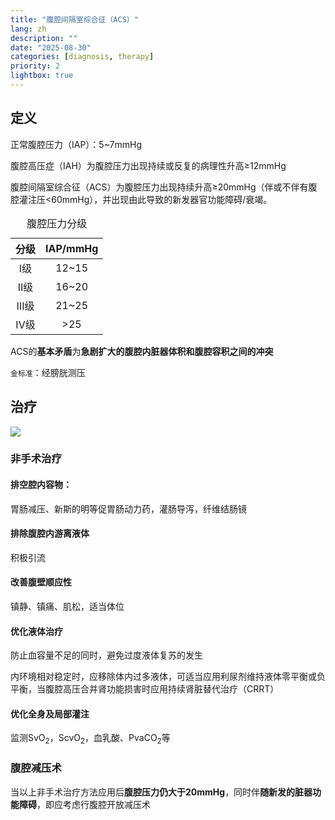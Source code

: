 ```yaml
---
title: "腹腔间隔室综合征（ACS）"
lang: zh
description: ""
date: "2025-08-30"
categories: [diagnosis, therapy]
priority: 2
lightbox: true
---
```


## 定义

正常腹腔压力（IAP）：5\~7mmHg

腹腔高压症（IAH）为腹腔压力出现持续或反复的病理性升高≥12mmHg

腹腔间隔室综合征（ACS）为腹腔压力出现持续升高≥20mmHg（伴或不伴有腹腔灌注压\<60mmHg），并出现由此导致的新发器官功能障碍/衰竭。

| 分级  | IAP/mmHg |
|:-----:|:--------:|
|  I级  |  12\~15  |
| II级  |  16\~20  |
| III级 |  21\~25  |
| IV级  |   \>25   |

: 腹腔压力分级

ACS的**基本矛盾**为**急剧扩大的腹腔内脏器体积和腹腔容积之间的冲突**

`金标准`：经膀胱测压

## 治疗

![](images/paste-1.png)

### 非手术治疗

#### 排空腔内容物：

胃肠减压、新斯的明等促胃肠动力药，灌肠导泻，纤维结肠镜

#### 排除腹腔内游离液体

积极引流

#### 改善腹壁顺应性

镇静、镇痛、肌松，适当体位

#### 优化液体治疗

防止血容量不足的同时，避免过度液体复苏的发生

内环境相对稳定时，应移除体内过多液体，可适当应用利尿剂维持液体零平衡或负平衡，当腹腔高压合并肾功能损害时应用持续肾脏替代治疗（CRRT）

#### 优化全身及局部灌注

监测SvO~2~，ScvO~2~，血乳酸、PvaCO~2~等

### 腹腔减压术

当以上非手术治疗方法应用后**腹腔压力仍大于20mmHg**，同时伴**随新发的脏器功能障碍**，即应考虑行腹腔开放减压术